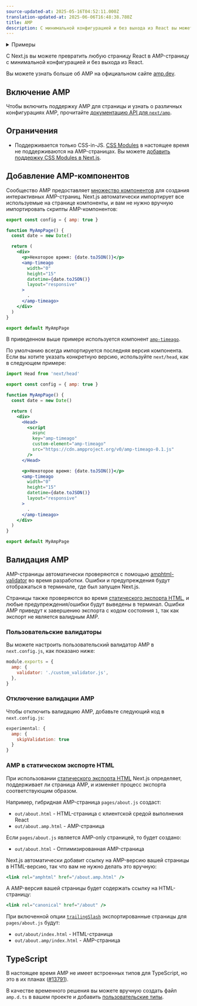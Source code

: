 ```yaml
---
source-updated-at: 2025-05-16T04:52:11.000Z
translation-updated-at: 2025-06-06T16:48:38.780Z
title: AMP
description: С минимальной конфигурацией и без выхода из React вы можете начать использовать AMP для повышения производительности и скорости ваших страниц.
---
```


<details>
  <summary>Примеры</summary>
  
- [AMP](https://github.com/vercel/next.js/tree/canary/examples/amp)

</details>

С Next.js вы можете превратить любую страницу React в AMP-страницу с минимальной конфигурацией и без выхода из React.

Вы можете узнать больше об AMP на официальном сайте [amp.dev](https://amp.dev/).

## Включение AMP

Чтобы включить поддержку AMP для страницы и узнать о различных конфигурациях AMP, прочитайте [документацию API для `next/amp`](/docs/pages/building-your-application/configuring/amp).

## Ограничения

- Поддерживается только CSS-in-JS. [CSS Modules](/docs/pages/building-your-application/styling) в настоящее время не поддерживаются на AMP-страницах. Вы можете [добавить поддержку CSS Modules в Next.js](https://github.com/vercel/next.js/issues/10549).

## Добавление AMP-компонентов

Сообщество AMP предоставляет [множество компонентов](https://amp.dev/documentation/components/) для создания интерактивных AMP-страниц. Next.js автоматически импортирует все используемые на странице компоненты, и вам не нужно вручную импортировать скрипты AMP-компонентов:

```jsx
export const config = { amp: true }

function MyAmpPage() {
  const date = new Date()

  return (
    <div>
      <p>Некоторое время: {date.toJSON()}</p>
      <amp-timeago
        width="0"
        height="15"
        datetime={date.toJSON()}
        layout="responsive"
      >
        .
      </amp-timeago>
    </div>
  )
}

export default MyAmpPage
```

В приведенном выше примере используется компонент [`amp-timeago`](https://amp.dev/documentation/components/amp-timeago/?format=websites).

По умолчанию всегда импортируется последняя версия компонента. Если вы хотите указать конкретную версию, используйте `next/head`, как в следующем примере:

```jsx
import Head from 'next/head'

export const config = { amp: true }

function MyAmpPage() {
  const date = new Date()

  return (
    <div>
      <Head>
        <script
          async
          key="amp-timeago"
          custom-element="amp-timeago"
          src="https://cdn.ampproject.org/v0/amp-timeago-0.1.js"
        />
      </Head>

      <p>Некоторое время: {date.toJSON()}</p>
      <amp-timeago
        width="0"
        height="15"
        datetime={date.toJSON()}
        layout="responsive"
      >
        .
      </amp-timeago>
    </div>
  )
}

export default MyAmpPage
```

## Валидация AMP

AMP-страницы автоматически проверяются с помощью [amphtml-validator](https://www.npmjs.com/package/amphtml-validator) во время разработки. Ошибки и предупреждения будут отображаться в терминале, где был запущен Next.js.

Страницы также проверяются во время [статического экспорта HTML](/docs/pages/building-your-application/deploying/static-exports), и любые предупреждения/ошибки будут выведены в терминал. Ошибки AMP приведут к завершению экспорта с кодом состояния `1`, так как экспорт не является валидным AMP.

### Пользовательские валидаторы

Вы можете настроить пользовательский валидатор AMP в `next.config.js`, как показано ниже:

```js
module.exports = {
  amp: {
    validator: './custom_validator.js',
  },
}
```

### Отключение валидации AMP

Чтобы отключить валидацию AMP, добавьте следующий код в `next.config.js`:

```js
experimental: {
  amp: {
    skipValidation: true
  }
}
```

### AMP в статическом экспорте HTML

При использовании [статического экспорта HTML](/docs/pages/building-your-application/deploying/static-exports) Next.js определяет, поддерживает ли страница AMP, и изменяет процесс экспорта соответствующим образом.

Например, гибридная AMP-страница `pages/about.js` создаст:

- `out/about.html` - HTML-страница с клиентской средой выполнения React
- `out/about.amp.html` - AMP-страница

Если `pages/about.js` является AMP-only страницей, то будет создано:

- `out/about.html` - Оптимизированная AMP-страница

Next.js автоматически добавит ссылку на AMP-версию вашей страницы в HTML-версию, так что вам не нужно делать это вручную:

```jsx
<link rel="amphtml" href="/about.amp.html" />
```

А AMP-версия вашей страницы будет содержать ссылку на HTML-страницу:

```jsx
<link rel="canonical" href="/about" />
```

При включенной опции [`trailingSlash`](/docs/pages/api-reference/next-config-js/trailingSlash) экспортированные страницы для `pages/about.js` будут:

- `out/about/index.html` - HTML-страница
- `out/about.amp/index.html` - AMP-страница

## TypeScript

В настоящее время AMP не имеет встроенных типов для TypeScript, но это в их планах ([#13791](https://github.com/ampproject/amphtml/issues/13791)).

В качестве временного решения вы можете вручную создать файл `amp.d.ts` в вашем проекте и добавить [пользовательские типы](https://stackoverflow.com/a/50601125).